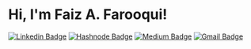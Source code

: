 # Hi, I'm Faiz A. Farooqui!

[![Linkedin Badge](https://img.shields.io/badge/-faizahmedfarooqui-blue?style=flat-square&logo=Linkedin&logoColor=white&link=https://www.linkedin.com/in/faizahmedfarooqui/)](https://www.linkedin.com/in/faizahmedfarooqui/)
[![Hashnode Badge](https://img.shields.io/badge/-blog.faizahmed.in-darkblue?style=flat-square&logo=Hashnode&logoColor=white&link=http://blog.faizahmed.in/)](https://blog.faizahmed.in/)
[![Medium Badge](https://img.shields.io/badge/-@faizahmedfarooqui-03a57a?style=flat-square&labelColor=000000&logo=Medium&link=https://medium.com/@faizahmedfarooqui/)](https://medium.com/@faizahmedfarooqui)
[![Gmail Badge](https://img.shields.io/badge/-faizz.af@gmail.com-c14438?style=flat-square&logo=Gmail&logoColor=white&link=mailto:faizz.af@gmail.com)](mailto:faiz.af@gmail.com)